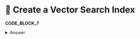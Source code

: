 # 👐 Create a Vector Search Index

**CODE_BLOCK_7**

<details>
<summary>Answer</summary>
<div>

```Python
collection.create_search_index(model=model)
```

</div>
</details>
